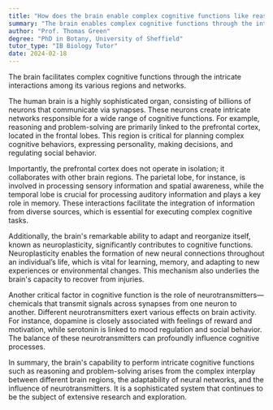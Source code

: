 ```yaml
---
title: "How does the brain enable complex cognitive functions like reasoning and problem-solving?"
summary: "The brain enables complex cognitive functions through the interaction of various regions and networks within its structure."
author: "Prof. Thomas Green"
degree: "PhD in Botany, University of Sheffield"
tutor_type: "IB Biology Tutor"
date: 2024-02-18
---
```


The brain facilitates complex cognitive functions through the intricate interactions among its various regions and networks.

The human brain is a highly sophisticated organ, consisting of billions of neurons that communicate via synapses. These neurons create intricate networks responsible for a wide range of cognitive functions. For example, reasoning and problem-solving are primarily linked to the prefrontal cortex, located in the frontal lobes. This region is critical for planning complex cognitive behaviors, expressing personality, making decisions, and regulating social behavior.

Importantly, the prefrontal cortex does not operate in isolation; it collaborates with other brain regions. The parietal lobe, for instance, is involved in processing sensory information and spatial awareness, while the temporal lobe is crucial for processing auditory information and plays a key role in memory. These interactions facilitate the integration of information from diverse sources, which is essential for executing complex cognitive tasks.

Additionally, the brain's remarkable ability to adapt and reorganize itself, known as neuroplasticity, significantly contributes to cognitive functions. Neuroplasticity enables the formation of new neural connections throughout an individual’s life, which is vital for learning, memory, and adapting to new experiences or environmental changes. This mechanism also underlies the brain's capacity to recover from injuries.

Another critical factor in cognitive function is the role of neurotransmitters—chemicals that transmit signals across synapses from one neuron to another. Different neurotransmitters exert various effects on brain activity. For instance, dopamine is closely associated with feelings of reward and motivation, while serotonin is linked to mood regulation and social behavior. The balance of these neurotransmitters can profoundly influence cognitive processes.

In summary, the brain's capability to perform intricate cognitive functions such as reasoning and problem-solving arises from the complex interplay between different brain regions, the adaptability of neural networks, and the influence of neurotransmitters. It is a sophisticated system that continues to be the subject of extensive research and exploration.
    